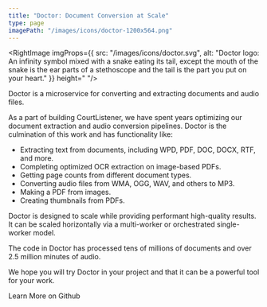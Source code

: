 ```yaml
---
title: "Doctor: Document Conversion at Scale"
type: page
imagePath: "/images/icons/doctor-1200x564.png"
---
```


<RightImage imgProps={{
  src: "/images/icons/doctor.svg",
  alt: "Doctor logo: An infinity symbol mixed with a snake eating its tail, except the mouth of the snake is the ear parts of a stethoscope and the tail is the part you put on your heart."
}} height=" "/>

<p className="lead">Doctor is a microservice for converting and extracting documents and audio files.</p>

As a part of building CourtListener, we have spent years optimizing our document extraction and audio conversion pipelines. Doctor is the culmination of this work and has functionality like:

 - Extracting text from documents, including WPD, PDF, DOC, DOCX, RTF, and more.
 - Completing optimized OCR extraction on image-based PDFs.
 - Getting page counts from different document types.
 - Converting audio files from WMA, OGG, WAV, and others to MP3.
 - Making a PDF from images.
 - Creating thumbnails from PDFs.

Doctor is designed to scale while providing performant high-quality results. It can be scaled horizontally via a multi-worker or orchestrated single-worker model.

The code in Doctor has processed tens of millions of documents and over 2.5 million minutes of audio.

We hope you will try Doctor in your project and that it can be a powerful tool for your work.

<div className="text-center">
    <PurpleButton href="https://github.com/freelawproject/doctor" size="lg">Learn More on Github</PurpleButton>
</div>
